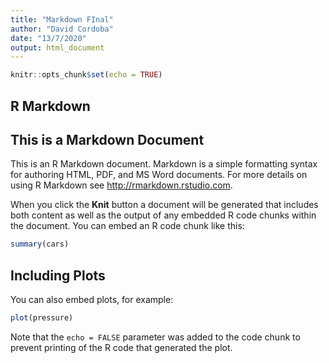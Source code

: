 ```yaml
---
title: "Markdown FInal"
author: "David Cordoba"
date: "13/7/2020"
output: html_document
---
```


```r
knitr::opts_chunk$set(echo = TRUE)
```

## R Markdown

## This is a Markdown Document  

This is an R Markdown document. Markdown is a simple formatting syntax for authoring HTML, PDF, and MS Word documents. For more details on using R Markdown see <http://rmarkdown.rstudio.com>.

When you click the **Knit** button a document will be generated that includes both content as well as the output of any embedded R code chunks within the document. You can embed an R code chunk like this:

```r
summary(cars)
```

## Including Plots

You can also embed plots, for example:

```r
plot(pressure)
```

Note that the `echo = FALSE` parameter was added to the code chunk to prevent printing of the R code that generated the plot.
